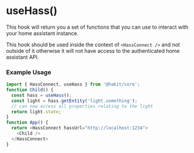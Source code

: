 
<Meta title="core/hooks/useHass" />

# useHass()
This hook will return you a set of functions that you can use to interact with your home assistant instance.


This hook should be used inside the context of `<HassConnect />` and not outside of it otherwise it will not have access to
the authenticated home assistant API.

### Example Usage

```ts
import { HassConnect, useHass } from '@hakit/core';
function Child() {
  const hass = useHass();
  const light = hass.getEntity('light.something');
  // can now access all properties relating to the light
  return light.state;
}
function App() {
  return <HassConnect hassUrl="http://localhost:1234">
    <Child />
  </HassConnect>
}
